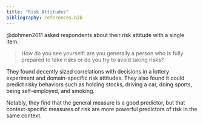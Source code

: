 ```yaml
---
title: "Risk Attitudes"
bibliography: references.bib
---
```


@dohmen2011 asked respondents about their risk attitude with a single item.

> How do you see yourself: are you generally a person who is fully prepared to take risks or do you try to avoid taking risks?

They found decently sized correlations with decisions in a lottery experiment and domain-specific risk attitudes. They also found it could predict risky behaviors such as holding stocks, driving a car, doing sports, being self-employed, and smoking.

Notably, they find that the general measure is a good predictor, but that context-specific measures of risk are more powerful predictors of risk in the same context.